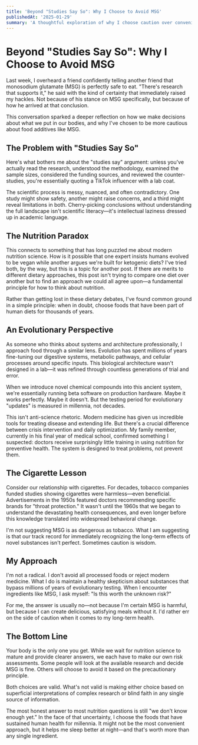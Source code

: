 ```yaml
---
title: 'Beyond "Studies Say So": Why I Choose to Avoid MSG'
publishedAt: '2025-01-29'
summary: 'A thoughtful exploration of why I choose caution over convenience when it comes to food additives, and how we can make better decisions about what we put in our bodies.'
---
```


# Beyond "Studies Say So": Why I Choose to Avoid MSG

Last week, I overheard a friend confidently telling another friend that monosodium glutamate (MSG) is perfectly safe to eat. "There's research that supports it," he said with the kind of certainty that immediately raised my hackles. Not because of his stance on MSG specifically, but because of how he arrived at that conclusion.

This conversation sparked a deeper reflection on how we make decisions about what we put in our bodies, and why I've chosen to be more cautious about food additives like MSG.

## The Problem with "Studies Say So"

Here's what bothers me about the "studies say" argument: unless you've actually read the research, understood the methodology, examined the sample sizes, considered the funding sources, and reviewed the counter-studies, you're essentially quoting a TikTok influencer with a lab coat.

The scientific process is messy, nuanced, and often contradictory. One study might show safety, another might raise concerns, and a third might reveal limitations in both. Cherry-picking conclusions without understanding the full landscape isn't scientific literacy—it's intellectual laziness dressed up in academic language.

## The Nutrition Paradox

This connects to something that has long puzzled me about modern nutrition science. How is it possible that one expert insists humans evolved to be vegan while another argues we're built for ketogenic diets? I've tried both, by the way, but this is a topic for another post. If there are merits to different dietary approaches, this post isn't trying to compare one diet over another but to find an approach we could all agree upon—a fundamental principle for how to think about nutrition.

Rather than getting lost in these dietary debates, I've found common ground in a simple principle: when in doubt, choose foods that have been part of human diets for thousands of years.

## An Evolutionary Perspective

As someone who thinks about systems and architecture professionally, I approach food through a similar lens. Evolution has spent millions of years fine-tuning our digestive systems, metabolic pathways, and cellular processes around specific inputs. This biological architecture wasn't designed in a lab—it was refined through countless generations of trial and error.

When we introduce novel chemical compounds into this ancient system, we're essentially running beta software on production hardware. Maybe it works perfectly. Maybe it doesn't. But the testing period for evolutionary "updates" is measured in millennia, not decades.

This isn't anti-science rhetoric. Modern medicine has given us incredible tools for treating disease and extending life. But there's a crucial difference between crisis intervention and daily optimization. My family member, currently in his final year of medical school, confirmed something I suspected: doctors receive surprisingly little training in using nutrition for preventive health. The system is designed to treat problems, not prevent them.

## The Cigarette Lesson

Consider our relationship with cigarettes. For decades, tobacco companies funded studies showing cigarettes were harmless—even beneficial. Advertisements in the 1950s featured doctors recommending specific brands for "throat protection." It wasn't until the 1960s that we began to understand the devastating health consequences, and even longer before this knowledge translated into widespread behavioral change.

I'm not suggesting MSG is as dangerous as tobacco. What I am suggesting is that our track record for immediately recognizing the long-term effects of novel substances isn't perfect. Sometimes caution is wisdom.

## My Approach

I'm not a radical. I don't avoid all processed foods or reject modern medicine. What I do is maintain a healthy skepticism about substances that bypass millions of years of evolutionary testing. When I encounter ingredients like MSG, I ask myself: "Is this worth the unknown risk?"

For me, the answer is usually no—not because I'm certain MSG is harmful, but because I can create delicious, satisfying meals without it. I'd rather err on the side of caution when it comes to my long-term health.

## The Bottom Line

Your body is the only one you get. While we wait for nutrition science to mature and provide clearer answers, we each have to make our own risk assessments. Some people will look at the available research and decide MSG is fine. Others will choose to avoid it based on the precautionary principle.

Both choices are valid. What's not valid is making either choice based on superficial interpretations of complex research or blind faith in any single source of information.

The most honest answer to most nutrition questions is still "we don't know enough yet." In the face of that uncertainty, I choose the foods that have sustained human health for millennia. It might not be the most convenient approach, but it helps me sleep better at night—and that's worth more than any single ingredient.